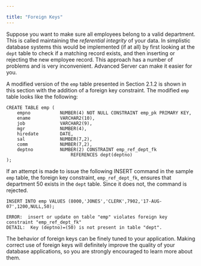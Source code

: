 ---

title: "Foreign Keys"
---

<div id="foreign_keys" class="registered_link"></div>

Suppose you want to make sure all employees belong to a valid department. This is called maintaining the *referential integrity* of your data. In simplistic database systems this would be implemented (if at all) by first looking at the `dept` table to check if a matching record exists, and then inserting or rejecting the new employee record. This approach has a number of problems and is very inconvenient. Advanced Server can make it easier for you.

A modified version of the `emp` table presented in Section 2.1.2 is shown in this section with the addition of a foreign key constraint. The modified `emp` table looks like the following:

```
CREATE TABLE emp (
    empno           NUMBER(4) NOT NULL CONSTRAINT emp_pk PRIMARY KEY,
    ename           VARCHAR2(10),
    job             VARCHAR2(9),
    mgr             NUMBER(4),
    hiredate        DATE,
    sal             NUMBER(7,2),
    comm            NUMBER(7,2),
    deptno          NUMBER(2) CONSTRAINT emp_ref_dept_fk
                        REFERENCES dept(deptno)
);
```

If an attempt is made to issue the following INSERT command in the sample `emp` table, the foreign key constraint, `emp_ref_dept_fk`, ensures that department 50 exists in the `dept` table. Since it does not, the command is rejected.

```
INSERT INTO emp VALUES (8000,'JONES','CLERK',7902,'17-AUG-07',1200,NULL,50);

ERROR:  insert or update on table "emp" violates foreign key constraint "emp_ref_dept_fk"
DETAIL:  Key (deptno)=(50) is not present in table "dept".
```

The behavior of foreign keys can be finely tuned to your application. Making correct use of foreign keys will definitely improve the quality of your database applications, so you are strongly encouraged to learn more about them.